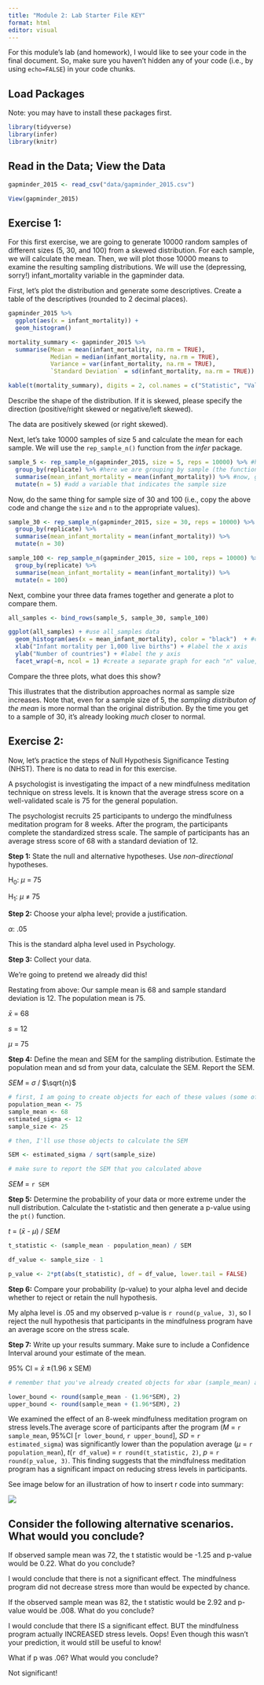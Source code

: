 ```yaml
---
title: "Module 2: Lab Starter File KEY"
format: html
editor: visual
---
```


For this module's lab (and homework), I would like to see your code in the final document. So, make sure you haven't hidden any of your code (i.e., by using `echo=FALSE`) in your code chunks.

## Load Packages

Note: you may have to install these packages first.

```r

library(tidyverse)
library(infer)
library(knitr)

```

## Read in the Data; View the Data

```r

gapminder_2015 <- read_csv("data/gapminder_2015.csv")

View(gapminder_2015)

```

## Exercise 1:

For this first exercise, we are going to generate 10000 random samples of different sizes (5, 30, and 100) from a skewed distribution. For each sample, we will calculate the mean. Then, we will plot those 10000 means to examine the resulting sampling distributions. We will use the (depressing, sorry!) infant_mortality variable in the gapminder data.

First, let's plot the distribution and generate some descriptives. Create a table of the descriptives (rounded to 2 decimal places).

```r

gapminder_2015 %>% 
  ggplot(aes(x = infant_mortality)) +
  geom_histogram() 

mortality_summary <- gapminder_2015 %>% 
  summarise(Mean = mean(infant_mortality, na.rm = TRUE),
            Median = median(infant_mortality, na.rm = TRUE), 
            Variance = var(infant_mortality, na.rm = TRUE),
            `Standard Deviation` = sd(infant_mortality, na.rm = TRUE))

kable(t(mortality_summary), digits = 2, col.names = c("Statistic", "Value"), caption = "Infant Mortality Descriptive Statistics")  

```

Describe the shape of the distribution. If it is skewed, please specify the direction (positive/right skewed or negative/left skewed).

The data are positively skewed (or right skewed).

Next, let's take 10000 samples of size 5 and calculate the mean for each sample. We will use the `rep_sample_n()` function from the *infer* package.

```r

sample_5 <- rep_sample_n(gapminder_2015, size = 5, reps = 10000) %>% #here we are getting 100 samples of size 5
  group_by(replicate) %>% #here we are grouping by sample (the function created this `replicate` variable)
  summarise(mean_infant_mortality = mean(infant_mortality)) %>% #now, get the mean for each sample
  mutate(n = 5) #add a variable that indicates the sample size

```

Now, do the same thing for sample size of 30 and 100 (i.e., copy the above code and change the `size` and `n` to the appropriate values).

```r

sample_30 <- rep_sample_n(gapminder_2015, size = 30, reps = 10000) %>% 
  group_by(replicate) %>% 
  summarise(mean_infant_mortality = mean(infant_mortality)) %>% 
  mutate(n = 30)

sample_100 <- rep_sample_n(gapminder_2015, size = 100, reps = 10000) %>% 
  group_by(replicate) %>% 
  summarise(mean_infant_mortality = mean(infant_mortality)) %>% 
  mutate(n = 100)

```

Next, combine your three data frames together and generate a plot to compare them.

```r

all_samples <- bind_rows(sample_5, sample_30, sample_100)

ggplot(all_samples) + #use all_samples data
  geom_histogram(aes(x = mean_infant_mortality), color = "black")  + #create a histogram of infant mortality values, make the bars black
  xlab("Infant mortality per 1,000 live births") + #label the x axis
  ylab("Number of countries") + #label the y axis
  facet_wrap(~n, ncol = 1) #create a separate graph for each "n" value, put them all in one column

```

Compare the three plots, what does this show?

This illustrates that the distribution approaches normal as sample size increases. Note that, even for a sample size of 5, the *sampling distributon of the mean* is more normal than the original distribution. By the time you get to a sample of 30, it's already looking *much* closer to normal.

## Exercise 2:

Now, let's practice the steps of Null Hypothesis Significance Testing (NHST). There is no data to read in for this exercise.

A psychologist is investigating the impact of a new mindfulness meditation technique on stress levels. It is known that the average stress score on a well-validated scale is 75 for the general population.

The psychologist recruits 25 participants to undergo the mindfulness meditation program for 8 weeks. After the program, the participants complete the standardized stress scale. The sample of participants has an average stress score of 68 with a standard deviation of 12.

**Step 1:** State the null and alternative hypotheses. Use *non-directional* hypotheses.

H~0~: $\mu$ = 75

H~1~: $\mu$ $\neq$ 75

**Step 2:** Choose your alpha level; provide a justification.

$\alpha$: .05

This is the standard alpha level used in Psychology.

**Step 3:** Collect your data.

We're going to pretend we already did this!

Restating from above: Our sample mean is 68 and sample standard deviation is 12. The population mean is 75.

$\bar{x}$ = 68

*s* = 12

$\mu$ = 75

**Step 4:** Define the mean and SEM for the sampling distribution. Estimate the population mean and sd from your data, calculate the SEM. Report the SEM.

*SEM* = $\sigma$ / $\sqrt{n}$

```r

# first, I am going to create objects for each of these values (some of which I'll use later)
population_mean <- 75
sample_mean <- 68
estimated_sigma <- 12
sample_size <- 25

# then, I'll use those objects to calculate the SEM

SEM <- estimated_sigma / sqrt(sample_size)

# make sure to report the SEM that you calculated above

```

*SEM* = `r SEM`

**Step 5:** Determine the probability of your data or more extreme under the null distribution. Calculate the t-statistic and then generate a p-value using the `pt()` function.

*t* = ($\bar{x}$ - $\mu$) / *SEM*

```r

t_statistic <- (sample_mean - population_mean) / SEM

df_value <- sample_size - 1

p_value <- 2*pt(abs(t_statistic), df = df_value, lower.tail = FALSE)

```

**Step 6:** Compare your probability (p-value) to your alpha level and decide whether to reject or retain the null hypothesis.

My alpha level is .05 and my observed p-value is `r round(p_value, 3)`, so I reject the null hypothesis that participants in the mindfulness program have an average score on the stress scale.

**Step 7:** Write up your results summary. Make sure to include a Confidence Interval around your estimate of the mean.

95% CI = $\bar{x}$ ±(1.96 x SEM)

```r

# remember that you've already created objects for xbar (sample_mean) and the SEM, round to 2 decimal places

lower_bound <- round(sample_mean - (1.96*SEM), 2)
upper_bound <- round(sample_mean + (1.96*SEM), 2)

```

We examined the effect of an 8-week mindfulness meditation program on stress levels.The average score of participants after the program (*M* = `r sample_mean`, 95%CI [`r lower_bound`, `r upper_bound`], *SD* = `r estimated_sigma`) was significantly lower than the population average ($\mu$ = `r population_mean`), *t*(`r df_value`) = `r round(t_statistic, 2)`, *p* = `r round(p_value, 3)`. This finding suggests that the mindfulness meditation program has a significant impact on reducing stress levels in participants.

See image below for an illustration of how to insert r code into summary: 

![](images/lab02_code_chunk.png)

## Consider the following alternative scenarios. What would you conclude?

If observed sample mean was 72, the t statistic would be -1.25 and p-value would be 0.22. What do you conclude?

I would conclude that there is not a significant effect. The mindfulness program did not decrease stress more than would be expected by chance.

If the observed sample mean was 82, the t statistic would be 2.92 and p-value would be .008. What do you conclude?

I would conclude that there IS a significant effect. BUT the mindfulness program actually INCREASED stress levels. Oops! Even though this wasn't your prediction, it would still be useful to know!

What if p was .06? What would you conclude?

Not significant!
